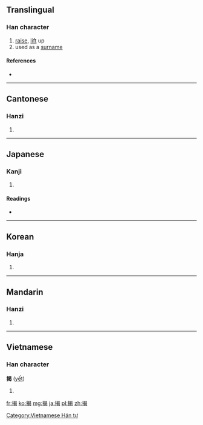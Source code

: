 {{also|掲}}
==Translingual==

===Han character===
{{Han char|rn=64|rad=手|as=09|sn=12|four=5602<sub>7</sub>|canj=手日心女 (QAPV)}}

# [[raise]], [[lift]] up
# used as a [[surname]]

====References====
* {{Han ref|kx=0444.050|dkj=12389|hdz=31916.050|uh=63ED|ud=25581|bh=B4A6|bd=46246}}

----

==Cantonese==

===Hanzi===
{{yue-hanzi|jyut=|y=kit3}}

# {{defn|Cantonese|sort=手09}}

----

==Japanese==

===Kanji===
{{ja-kanji|grade=|rs=手09}}

# {{defn|Japanese|sort=手09}}

====Readings====
* {{ja-readings|on=[[けい]] (kei), [[けつ]] (ketsu)|kun=[[かかげる]] (kakageru)}}

----

==Korean==

===Hanja===
{{ko-hanja|hangeul=[[게]], [[갈]]|eumhun=|rv=ge, gal|mr=ke, kal|y=key, kal}}

# {{defn|Korean|sort=手09}}

----

==Mandarin==

===Hanzi===
{{cmn-hanzi|pin=[[jiē]] ([[jie1]])|wg=chieh<sup>1</sup>}}

# {{defn|Mandarin|sort=手09}}

----

==Vietnamese==

===Han character===
'''揭''' ([[yết]])

# {{defn|Vietnamese}}

[[Category:Vietnamese Hán tự]]

[[fr:揭]]
[[ko:揭]]
[[mg:揭]]
[[ja:揭]]
[[pl:揭]]
[[zh:揭]]
